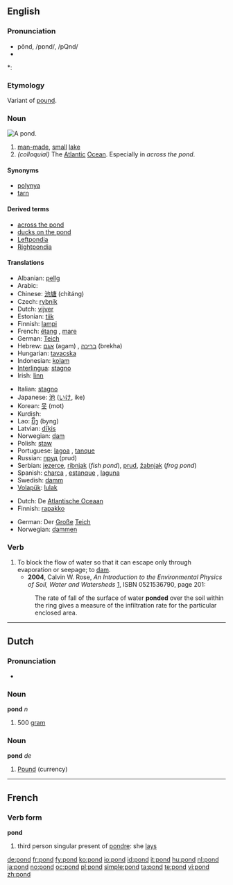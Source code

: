 {{wikipedia}}
==English==

===Pronunciation===
* pŏnd, /pɒnd/, /pQnd/
* {{audio|en-us-pond.ogg|Audio (US)}}

*: {{rhymes|ɒnd}}

===Etymology===
Variant of [[pound]].

===Noun===
[[Image:Black pond near Esher.jpeg|thumb|A pond.]]
{{en-noun}}

# <!--DefNSmallLake--> [[man-made]], [[small]] [[lake]]
# <!--DefAtlOcean--> ''(colloquial)'' The [[Atlantic]] [[Ocean]].  Especially in ''across the pond''.

====Synonyms====
* [[polynya]]
* [[tarn]]

====Derived terms====
* [[across the pond]]
* [[ducks on the pond]]
* [[Leftpondia]]
* [[Rightpondia]]

====Translations====
{{trans-top|small lake}}
* Albanian: [[pellg]]
* Arabic: {{Arab|[[بركة]]}} {{IPAchar|(bírka)}} {{f}}
* Chinese: [[池塘]] (chítáng)
* Czech: [[rybník]] {{m}}
* Dutch: [[vijver]] {{m}}
* Estonian: [[tiik]]
* Finnish: [[lampi]]
* French: [[étang]] {{m}}, [[mare]] {{f}}
* German: [[Teich]] {{m}}
* Hebrew: [[אגם]] (agam) {{m}}, [[בריכה]] (brekha) {{f}}
* Hungarian: [[tavacska]]
* Indonesian: [[kolam]]
* [[Interlingua]]: [[stagno]]
* Irish: [[linn]] {{f}}
{{trans-mid}}
* Italian: [[stagno]] {{m}}
* Japanese: [[池]] ([[いけ]], ike)
* Korean: [[못]] (mot)
* Kurdish: {{ku-Arab|[[گۆم]]}}
* Lao: [[ບຶງ]] (byng)
* Latvian: [[dīķis]] {{m}}
* Norwegian: [[dam]]
* Polish: [[staw]] {{m}}
* Portuguese: [[lagoa]] {{f}}, [[tanque]] {{m}}
* Russian: [[пруд]] (prud) {{m}}
* Serbian: [[jezerce]], [[ribnjak]] (''fish pond''), [[prud]], [[žabnjak]] {{m}} (''frog pond'')
* Spanish: [[charca]] {{m}}, [[estanque]] {{m}}, [[laguna]] {{f}}
* Swedish: [[damm]] {{c}}
* [[Volapük]]: [[lulak]]
{{trans-bottom}}

{{trans-top|The Atlantic Ocean}}
* Dutch: De [[Atlantische Oceaan]]
* Finnish: [[rapakko]]
{{trans-mid}}
* German: Der [[groß|Große]] [[Teich]]
* Norwegian: [[dammen]]
{{trans-bottom}}

===Verb===
{{en-verb}}

# To block the flow of water so that it can escape only through evaporation or seepage; to [[dam]].
#* '''2004''', Calvin W. Rose, ''An Introduction to the Environmental Physics of Soil, Water and Watersheds'' [http://books.google.com/books?id=TxCQ-DaSIwUC], ISBN 0521536790, page 201:
#: The rate of fall of the surface of water '''ponded''' over the soil within the ring gives a measure of the infiltration rate for the particular enclosed area.

----

==Dutch==

===Pronunciation===
* {{audio|Nl-pond.ogg|audio}}

===Noun===
'''pond''' ''n''

# <!--DefN500g--> 500 [[gram]]

===Noun===
'''pond''' ''de''

# <!--DefNCurrency--> [[Pound]] (currency)

----

==French==

===Verb form===
'''pond'''

# third person singular present of [[pondre]]: she [[lays]]

[[de:pond]]
[[fr:pond]]
[[fy:pond]]
[[ko:pond]]
[[io:pond]]
[[id:pond]]
[[it:pond]]
[[hu:pond]]
[[nl:pond]]
[[ja:pond]]
[[no:pond]]
[[oc:pond]]
[[pl:pond]]
[[simple:pond]]
[[ta:pond]]
[[te:pond]]
[[vi:pond]]
[[zh:pond]]